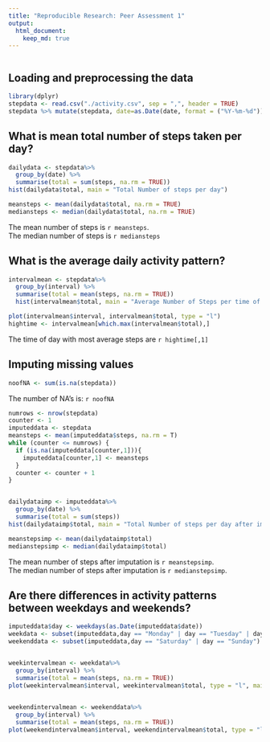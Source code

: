 ```yaml
---
title: "Reproducible Research: Peer Assessment 1"
output: 
  html_document:
    keep_md: true
---
```



``` r
````

## Loading and preprocessing the data
```r
library(dplyr)
stepdata <- read.csv("./activity.csv", sep = ",", header = TRUE)
stepdata %>% mutate(stepdata, date=as.Date(date, format = ("%Y-%m-%d")))
```

## What is mean total number of steps taken per day?
```r
dailydata <- stepdata%>%
  group_by(date) %>%
  summarise(total = sum(steps, na.rm = TRUE))
hist(dailydata$total, main = "Total Number of steps per day")
```

``` r
meansteps <- mean(dailydata$total, na.rm = TRUE)
mediansteps <- median(dailydata$total, na.rm = TRUE)
```

The mean number of steps is `r meansteps`.  
The median number of steps is `r mediansteps`

## What is the average daily activity pattern?
```r
intervalmean <- stepdata%>%
  group_by(interval) %>%
  summarise(total = mean(steps, na.rm = TRUE))
  hist(intervalmean$total, main = "Average Number of Steps per time of day")
```

```r
plot(intervalmean$interval, intervalmean$total, type = "l")
hightime <- intervalmean[which.max(intervalmean$total),]
```

The time of day with most average steps are `r hightime[,1]`

## Imputing missing values
```r
noofNA <- sum(is.na(stepdata))

```

The number of NA's is:   `r noofNA`  

```r
numrows <- nrow(stepdata)
counter <- 1
imputeddata <- stepdata
meansteps <- mean(imputeddata$steps, na.rm = T)
while (counter <= numrows) {
  if (is.na(imputeddata[counter,1])){
    imputeddata[counter,1] <- meansteps
  }
  counter <- counter + 1
}


dailydataimp <- imputeddata%>%
  group_by(date) %>%
  summarise(total = sum(steps))
hist(dailydataimp$total, main = "Total Number of steps per day after imputation")

meanstepsimp <- mean(dailydataimp$total)
medianstepsimp <- median(dailydataimp$total)
```

The mean number of steps after imputation is `r meanstepsimp`.  
The median number of steps after imputation is `r medianstepsimp`.  


## Are there differences in activity patterns between weekdays and weekends?
```r
imputeddata$day <- weekdays(as.Date(imputeddata$date))
weekdata <- subset(imputeddata,day == "Monday" | day == "Tuesday" | day == "Wednesday" | day == "Thursday" | day == "Friday")
weekenddata <- subset(imputeddata,day == "Saturday" | day == "Sunday")


weekintervalmean <- weekdata%>%
  group_by(interval) %>%
  summarise(total = mean(steps, na.rm = TRUE))
plot(weekintervalmean$interval, weekintervalmean$total, type = "l", main = "Average Number of Steps per time of day during the WEEK")

  
weekendintervalmean <- weekenddata%>%
  group_by(interval) %>%
  summarise(total = mean(steps, na.rm = TRUE))
plot(weekendintervalmean$interval, weekendintervalmean$total, type = "l", main = "Average Number of Steps per time of day during the WEEK-END")

```


